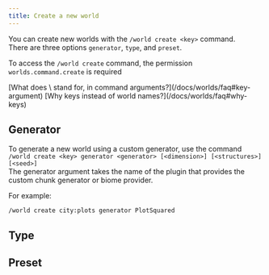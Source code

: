 ```yaml
---
title: Create a new world
---
```


You can create new worlds with the `/world create <key>` command.   
There are three options `generator`, `type`, and `preset`.

To access the `/world create` command, the permission `worlds.command.create` is required

<Callout type="info" title="Frequesntly asked questions">
  [What does \<key\> stand for, in command arguments?](/docs/worlds/faq#key-argument)   
  [Why keys instead of world names?](/docs/worlds/faq#why-keys)
</Callout>

## Generator

To generate a new world using a custom generator, use the command   
`/world create <key> generator <generator> [<dimension>] [<structures>] [<seed>]`   
The generator argument takes the name of the plugin that provides the custom chunk generator or biome provider.

For example:
```
/world create city:plots generator PlotSquared
```

## Type

## Preset
